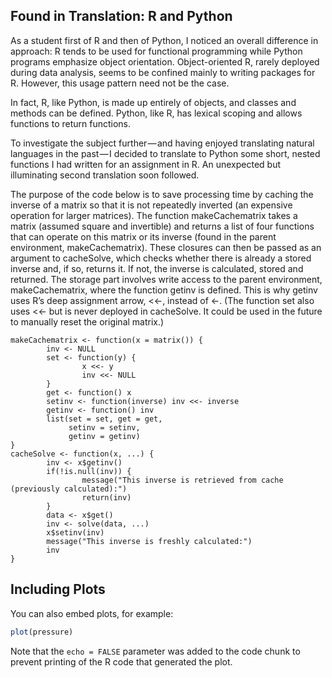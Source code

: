 ## Found in Translation: R and Python

As a student first of R and then of Python, I noticed an overall difference in approach: R tends to be used for functional programming while Python programs emphasize object orientation. Object-oriented R, rarely deployed during data analysis, seems to be confined mainly to writing packages for R. However, this usage pattern need not be the case.

In fact, R, like Python, is made up entirely of objects, and classes and methods can be defined. Python, like R, has lexical scoping and allows functions to return functions.

To investigate the subject further — and having enjoyed translating natural languages in the past — I decided to translate to Python some short, nested functions I had written for an assignment in R. An unexpected but illuminating second translation soon followed.

The purpose of the code below is to save processing time by caching the inverse of a matrix so that it is not repeatedly inverted (an expensive operation for larger matrices). The function makeCachematrix takes a matrix (assumed square and invertible) and returns a list of four functions that can operate on this matrix or its inverse (found in the parent environment, makeCachematrix). These closures can then be passed as an argument to cacheSolve, which checks whether there is already a stored inverse and, if so, returns it. If not, the inverse is calculated, stored and returned. The storage part involves write access to the parent environment, makeCachematrix, where the function getinv is defined. This is why getinv uses R’s deep assignment arrow, <<-, instead of <-. (The function set also uses <<- but is never deployed in cacheSolve. It could be used in the future to manually reset the original matrix.)

```
makeCachematrix <- function(x = matrix()) {
        inv <- NULL
        set <- function(y) {
                x <<- y
                inv <<- NULL
        }
        get <- function() x
        setinv <- function(inverse) inv <<- inverse
        getinv <- function() inv
        list(set = set, get = get,
             setinv = setinv,
             getinv = getinv)
}
cacheSolve <- function(x, ...) {
        inv <- x$getinv()
        if(!is.null(inv)) {
                message("This inverse is retrieved from cache (previously calculated):")
                return(inv)
        }
        data <- x$get()
        inv <- solve(data, ...)
        x$setinv(inv)
        message("This inverse is freshly calculated:")
        inv
}
```

## Including Plots

You can also embed plots, for example:

```r
plot(pressure)
```

Note that the `echo = FALSE` parameter was added to the code chunk to prevent printing of the R code that generated the plot.

